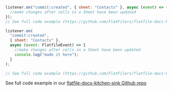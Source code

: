 <CodeGroup>

```jsx listener.js
listener.on("commit:created", { sheet: "Contacts" }, async (event) => {
  //make changes after cells in a Sheet have been updated
});
// See full code example (https://github.com/FlatFilers/flatfile-docs-kitchen-sink/blob/main/javascript/dynamic-configurations/index.js)
```

```jsx listener.ts
listener.on(
  "commit:created",
  { sheet: "Contacts" },
  async (event: FlatfileEvent) => {
    //make changes after cells in a Sheet have been updated
    console.log("made it here");
  }
);

// See full code example (https://github.com/FlatFilers/flatfile-docs-kitchen-sink/blob/main/dynamic-configurations/index.ts)
```

</CodeGroup>

See full code example in our [flatfile-docs-kitchen-sink Github repo](https://github.com/FlatFilers/flatfile-docs-kitchen-sink/blob/main)
